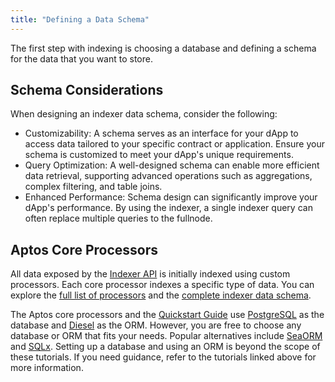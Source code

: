 ```yaml
---
title: "Defining a Data Schema"
---
```






The first step with indexing is choosing a database and defining a schema for the data that you want to store.

## Schema Considerations

When designing an indexer data schema, consider the following:

- Customizability: A schema serves as an interface for your dApp to access data tailored to your specific contract or application.
  Ensure your schema is customized to meet your dApp&apos;s unique requirements.
- Query Optimization: A well-designed schema can enable more efficient data retrieval, supporting advanced operations such as aggregations, complex filtering, and table joins.
- Enhanced Performance: Schema design can significantly improve your dApp&apos;s performance.
  By using the indexer, a single indexer query can often replace multiple queries to the fullnode.

## Aptos Core Processors

All data exposed by the [Indexer API](/ja/build/indexer/aptos-hosted) is initially indexed using custom processors.
Each core processor indexes a specific type of data.
You can explore the [full list of processors](https://github.com/aptos-labs/aptos-indexer-processors/tree/main/rust/sdk-processor/src/processors) and the [complete indexer data schema](https://github.com/aptos-labs/aptos-indexer-processors/blob/main/rust/processor/src/db/postgres/schema.rs).

The Aptos core processors and the [Quickstart Guide](/ja/build/indexer/indexer-sdk/quickstart) use [PostgreSQL](https://www.postgresql.org/) as the database and [Diesel](https://diesel.rs/) as the ORM.
However, you are free to choose any database or ORM that fits your needs.
Popular alternatives include [SeaORM](https://www.sea-ql.org/SeaORM/) and [SQLx](https://github.com/launchbadge/sqlx).
Setting up a database and using an ORM is beyond the scope of these tutorials.
If you need guidance, refer to the tutorials linked above for more information.
